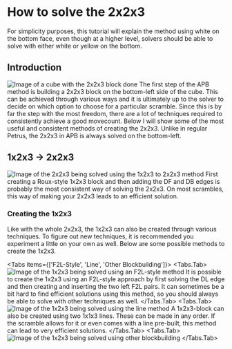 
# How to solve the 2x2x3
<Callout type="info">
    For simplicity purposes, this tutorial will explain the method using white on the bottom face, even though at a higher level, solvers should be able to solve with either white or yellow on the bottom.
</Callout>

## Introduction
<Image src="/images/tutorial/223.svg" width={200} height={200} alt="Image of a cube with the 2x2x3 block done"/>
The first step of the APB method is building a 2x2x3 block on the bottom-left side of the cube. This can be achieved through various ways and it is ultimately up to the solver to decide on which option to choose for a particular scramble. Since this is by far the step with the most freedom, there are a lot of techniques required to consistently achieve a good movecount. Below I will show some of the most useful and consistent methods of creating the 2x2x3.
<Callout type="important">
    Unlike in regular Petrus, the 2x2x3 in APB is always solved on the bottom-left.
</Callout>

## 1x2x3 → 2x2x3
<Image src="/images/tutorial/123-223.svg" width={200} height={200} alt="Image of the 2x2x3 being solved using the 1x2x3 to 2x2x3 method"/>
First creating a Roux-style 1x2x3 block and then adding the DF and DB edges is probably the most consistent way of solving the 2x2x3. On most scrambles, this way of making your 2x2x3 leads to an efficient solution.

### Creating the 1x2x3
Like with the whole 2x2x3, the 1x2x3 can also be created through various techniques. To figure out new techniques, it is recommended you experiment a little on your own as well. Below are some possible methods to create the 1x2x3.

<Tabs items={['F2L-Style', 'Line', 'Other Blockbuilding']}>
    <Tabs.Tab>
        <Image src="/images/tutorial/f2l-123.svg" width={120} height={120} alt="Image of the 1x2x3 being solved using an F2L-style method"/>
        It is possible to create the 1x2x3 using an F2L-style approach by first solving the DL edge and then creating and inserting the two left F2L pairs. It can sometimes be a bit hard to find efficient solutions using this method, so you should always be able to solve with other techniques as well.
    </Tabs.Tab>
    <Tabs.Tab>
        <Image src="/images/tutorial/line-123.svg" width={120} height={120} alt="Image of the 1x2x3 being solved using the line method"/>
        A 1x2x3-block can also be created using two 1x1x3 lines. These can be made in any order. If the scramble allows for it or even comes with a line pre-built, this method can lead to very efficient solutions.
    </Tabs.Tab>
    <Tabs.Tab>
        <Image src="/images/tutorial/other-blockbuilding-123.svg" width={120} height={120} alt="Image of the 1x2x3 being solved using other blockbuilding"/>
    </Tabs.Tab>
</Tabs>
